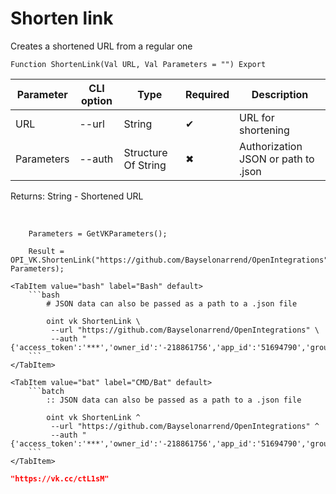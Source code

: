 ﻿---
sidebar_position: 5
---


# Shorten link
 Creates a shortened URL from a regular one



`Function ShortenLink(Val URL, Val Parameters = "") Export`

  | Parameter | CLI option | Type | Required | Description |
  |-|-|-|-|-|
  | URL | --url | String | &#x2714; | URL for shortening |
  | Parameters | --auth | Structure Of String | &#x2716; | Authorization JSON or path to .json |

  
  Returns:  String - Shortened URL

<br/>




```bsl title="1C:Enterprise/OneScript code example"
    Parameters = GetVKParameters();

    Result = OPI_VK.ShortenLink("https://github.com/Bayselonarrend/OpenIntegrations", Parameters);
```
 

 <Tabs>
  
    <TabItem value="bash" label="Bash" default>
        ```bash
            # JSON data can also be passed as a path to a .json file
            
            oint vk ShortenLink \
             --url "https://github.com/Bayselonarrend/OpenIntegrations" \
             --auth "{'access_token':'***','owner_id':'-218861756','app_id':'51694790','group_id':'218861756'}"
        ```
    </TabItem>
  
    <TabItem value="bat" label="CMD/Bat" default>
        ```batch
            :: JSON data can also be passed as a path to a .json file
            
            oint vk ShortenLink ^
             --url "https://github.com/Bayselonarrend/OpenIntegrations" ^
             --auth "{'access_token':'***','owner_id':'-218861756','app_id':'51694790','group_id':'218861756'}"
        ```
    </TabItem>
</Tabs>


```json title="Result"
"https://vk.cc/ctL1sM"
```
